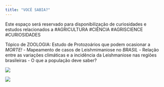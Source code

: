 ```yaml
---
title: "VOCÊ SABIA?"
---
```




  Este espaço será reservado para disponibilização de curiosidades e estudos relacionados a 
  #AGRICULTURA #CIÊNCIA #AGRISCIENCE #CURIOSIDADES

   Tópico de ZOOLOGIA: Estudo de Protozoários que podem ocasionar a _MORTE!_
 - Mapeamento de casos de Leishmimaniose no _BRASIL_
 - Relação entre as variações climáticas e a incidência da Leishmaniose nas regiões brasileiras
 - O que a população deve saber? 
 
 
 ![](LTA_mapa.PNG)
 
 
 ![](LV_mapa.PNG)